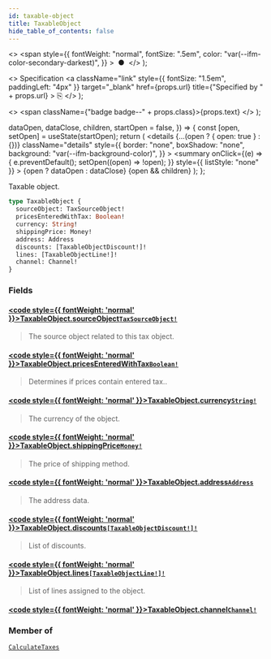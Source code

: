 ```yaml
---
id: taxable-object
title: TaxableObject
hide_table_of_contents: false
---
```


  <>
    <span
      style={{
        fontWeight: "normal",
        fontSize: ".5em",
        color: "var(--ifm-color-secondary-darkest)",
      }}
    >
      &nbsp;●&nbsp;
    </span>
  </>
);

  <>
    Specification
    <a
      className="link"
      style={{ fontSize: "1.5em", paddingLeft: "4px" }}
      target="\_blank"
      href={props.url}
      title={"Specified by " + props.url}
    >
      ⎘
    </a>
  </>
);

  <>
    <span className={"badge badge--" + props.class}>{props.text}</span>
  </>
);


  dataOpen,
  dataClose,
  children,
  startOpen = false,
}) => {
  const [open, setOpen] = useState(startOpen);
  return (
    <details
      {...(open ? { open: true } : {})}
      className="details"
      style={{
        border: "none",
        boxShadow: "none",
        background: "var(--ifm-background-color)",
      }}
    >
      <summary
        onClick={(e) => {
          e.preventDefault();
          setOpen((open) => !open);
        }}
        style={{ listStyle: "none" }}
      >
        {open ? dataOpen : dataClose}
      </summary>
      {open && children}
    </details>
  );
};

Taxable object.

```graphql
type TaxableObject {
  sourceObject: TaxSourceObject!
  pricesEnteredWithTax: Boolean!
  currency: String!
  shippingPrice: Money!
  address: Address
  discounts: [TaxableObjectDiscount!]!
  lines: [TaxableObjectLine!]!
  channel: Channel!
}
```

### Fields

#### [<code style={{ fontWeight: 'normal' }}>TaxableObject.<b>sourceObject</b></code>](#)<Bullet />[`TaxSourceObject!`](../../../api-storefront/miscellaneous/unions/tax-source-object) <Badge class="secondary" text="non-null"/> <Badge class="secondary" text="union"/>

> The source object related to this tax object.

#### [<code style={{ fontWeight: 'normal' }}>TaxableObject.<b>pricesEnteredWithTax</b></code>](#)<Bullet />[`Boolean!`](../../../api-storefront/miscellaneous/scalars/boolean) <Badge class="secondary" text="non-null"/> <Badge class="secondary" text="scalar"/>

> Determines if prices contain entered tax..

#### [<code style={{ fontWeight: 'normal' }}>TaxableObject.<b>currency</b></code>](#)<Bullet />[`String!`](../../../api-storefront/miscellaneous/scalars/string) <Badge class="secondary" text="non-null"/> <Badge class="secondary" text="scalar"/>

> The currency of the object.

#### [<code style={{ fontWeight: 'normal' }}>TaxableObject.<b>shippingPrice</b></code>](#)<Bullet />[`Money!`](../../../api-storefront/miscellaneous/objects/money) <Badge class="secondary" text="non-null"/> <Badge class="secondary" text="object"/>

> The price of shipping method.

#### [<code style={{ fontWeight: 'normal' }}>TaxableObject.<b>address</b></code>](#)<Bullet />[`Address`](../../../api-storefront/users/objects/address) <Badge class="secondary" text="object"/>

> The address data.

#### [<code style={{ fontWeight: 'normal' }}>TaxableObject.<b>discounts</b></code>](#)<Bullet />[`[TaxableObjectDiscount!]!`](../../../api-storefront/taxes/objects/taxable-object-discount) <Badge class="secondary" text="non-null"/> <Badge class="secondary" text="object"/>

> List of discounts.

#### [<code style={{ fontWeight: 'normal' }}>TaxableObject.<b>lines</b></code>](#)<Bullet />[`[TaxableObjectLine!]!`](../../../api-storefront/taxes/objects/taxable-object-line) <Badge class="secondary" text="non-null"/> <Badge class="secondary" text="object"/>

> List of lines assigned to the object.

#### [<code style={{ fontWeight: 'normal' }}>TaxableObject.<b>channel</b></code>](#)<Bullet />[`Channel!`](../../../api-storefront/channels/objects/channel) <Badge class="secondary" text="non-null"/> <Badge class="secondary" text="object"/>

>

### Member of

[`CalculateTaxes`](../../../api-storefront/taxes/objects/calculate-taxes) <Badge class="secondary" text="object"/>

